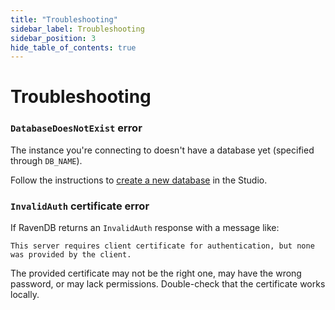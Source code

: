 ```yaml
---
title: "Troubleshooting"
sidebar_label: Troubleshooting
sidebar_position: 3
hide_table_of_contents: true
---
```



# Troubleshooting
### `DatabaseDoesNotExist` error

The instance you're connecting to doesn't have a database yet (specified through `DB_NAME`).

Follow the instructions to [create a new database][docs-create-db] in the Studio.
### `InvalidAuth` certificate error

If RavenDB returns an `InvalidAuth` response with a message like:

`This server requires client certificate for authentication, but none was provided by the client.`

The provided certificate may not be the right one, may have the wrong password, or may lack
permissions. Double-check that the certificate works locally.

[docs-create-db]: ../../../studio/database/create-new-database/general-flow
